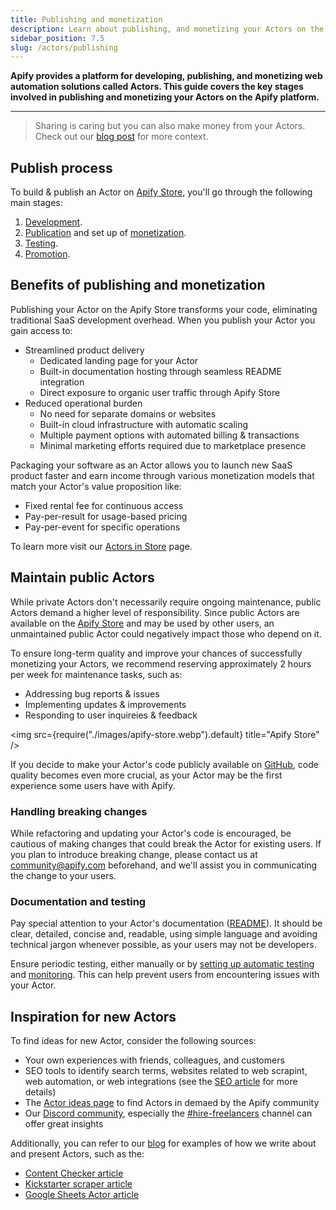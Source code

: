 ```yaml
---
title: Publishing and monetization
description: Learn about publishing, and monetizing your Actors on the Apify platform.
sidebar_position: 7.5
slug: /actors/publishing
---
```


**Apify provides a platform for developing, publishing, and monetizing web automation solutions called Actors. This guide covers the key stages involved in publishing and monetizing your Actors on the Apify platform.**

---

> Sharing is caring but you can also make money from your Actors. Check out our [blog post](https://blog.apify.com/make-regular-passive-income-developing-web-automation-actors-b0392278d085/) for more context.


## Publish process

To build & publish an Actor on [Apify Store](https://apify.com/store), you'll go through the following main stages:

1. [Development](../development/index.md).
2. [Publication](./publishing/publish) and set up of [monetization](./publishing/monetize).
3. [Testing](../development/automated_tests.md).
4. [Promotion](https://apify.notion.site/3fdc9fd4c8164649a2024c9ca7a2d0da?v=6d262c0b026d49bfa45771cd71f8c9ab).

## Benefits of publishing and monetization

Publishing your Actor on the Apify Store transforms your code, eliminating traditional SaaS development overhead. When you publish your Actor you gain access to:

- Streamlined product delivery
  - Dedicated landing page for your Actor
  - Built-in documentation hosting through seamless README integration
  - Direct exposure to organic user traffic through Apify Store
- Reduced operational burden
  - No need for separate domains or websites
  - Built-in cloud infrastructure with automatic scaling
  - Multiple payment options with automated billing & transactions
  - Minimal marketing efforts required due to marketplace presence

Packaging your software as an Actor allows you to launch new SaaS product faster and earn income through various monetization models that match your Actor's value proposition like:

- Fixed rental fee for continuous access
- Pay-per-result for usage-based pricing
- Pay-per-event for specific operations

To learn more  visit our [Actors in Store](https://docs.apify.com/platform/actors/running/actors-in-store#pricing-models) page.

## Maintain public Actors

While private Actors don't necessarily require ongoing maintenance, public Actors demand a higher level of responsibility. Since public Actors are available on the [Apify Store](https://apify.com/store) and may be used by other users, an unmaintained public Actor could negatively impact those who depend on it.

To ensure long-term quality and improve your chances of successfully monetizing your Actors, we recommend reserving approximately 2 hours per week for maintenance tasks, such as:

- Addressing bug reports & issues
- Implementing updates & improvements
- Responding to user inquireies & feedback

 <img src={require("./images/apify-store.webp").default} title="Apify Store" />

If you decide to make your Actor's code publicly available on [GitHub](https://github.com), code quality becomes even more crucial, as your Actor may be the first experience some users have with Apify.

### Handling breaking changes

While refactoring and updating your Actor's code is encouraged, be cautious of making changes that could break the Actor for existing users. If you plan to introduce breaking change, please contact us at [community@apify.com](mailto:community@apify.com) beforehand, and we'll assist you in communicating the change to your users.

### Documentation and testing

Pay special attention to your Actor's documentation ([README](https://apify.notion.site/How-to-create-an-Actor-README-759a1614daa54bee834ee39fe4d98bc2)). It should be clear, detailed, concise and, readable, using simple language and avoiding technical jargon whenever possible, as your users may not be developers.

Ensure periodic testing, either manually or by [setting up automatic testing](../development/automated_tests.md) and [monitoring](https://apify.com/apify/monitoring). This can help prevent users from encountering issues with your Actor.

## Inspiration for new Actors

To find ideas for new Actor, consider the following sources:

- Your own experiences with friends, colleagues, and customers
- SEO tools to identify search terms, websites related to web scrapint, web automation, or web integrations (see the [SEO article](https://apify.notion.site/SEO-990259fe88a84fd0a85ce6d3b394d8c1) for more details)
- The [Actor ideas page](https://apify.com/ideas) to find Actors in demaed by the Apify community
- Our [Discord community](https://discord.com/invite/jyEM2PRvMU), especially the [#hire-freelancers](https://discord.com/channels/801163717915574323/1022804760484659210) channel can offer great insights

Additionally, you can refer to our [blog](https://blog.apify.com/) for examples of how we write about and present Actors, such as the:

- [Content Checker article](https://blog.apify.com/set-up-alert-when-webpage-changes/)
- [Kickstarter scraper article](https://blog.apify.com/kickstarter-search-actor-create-your-own-kickstarter-api/)
- [Google Sheets Actor article](https://blog.apify.com/google-sheets-import-data/)
